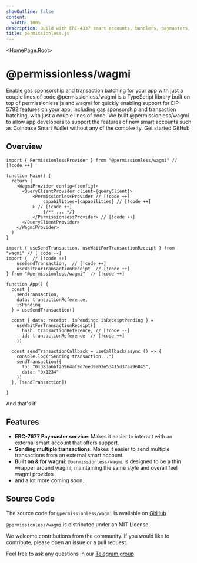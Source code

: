 ```yaml
---
showOutline: false
content:
  width: 100%
description: Build with ERC-4337 smart accounts, bundlers, paymasters, and user operations
title: permissionless.js
---
```


 
<HomePage.Root>
  <h1 className='vocs_HomePage_title'>@permissionless/wagmi</h1>
  <HomePage.Tagline>Enable gas sponsorship and transaction batching for your app with just a couple lines of code</HomePage.Tagline>
  <HomePage.InstallPackage name="@permissionless/wagmi" type="install" />
  <HomePage.Description>@permissionless/wagmi is a TypeScript library built on top of permissionless.js and wagmi for quickly enabling support for EIP-5792 features on your app, including gas sponsorship and transaction batching, with just a couple lines of code. We built @permissionless/wagmi to allow app developers to support the features of new smart accounts such as Coinbase Smart Wallet without any of the complexity.</HomePage.Description>
  <HomePage.Buttons>
    <HomePage.Button href="/permissionless/tutorial/tutorial-1" variant="accent">Get started</HomePage.Button>
    <HomePage.Button href="https://github.com/pimlicolabs/permissionless.js">GitHub</HomePage.Button>
  </HomePage.Buttons>
</HomePage.Root>


<article className="vocs_Content max-w-4xl mt-[-80px] mx-auto">

#
# Overview

```tsx [main.tsx]
import { PermissionlessProvider } from "@permissionless/wagmi" // [!code ++]

function Main() {
  return (
    <WagmiProvider config={config}>
      <QueryClientProvider client={queryClient}>
          <PermissionlessProvider // [!code ++] 
              capabilities={capabilities} // [!code ++]
          > // [!code ++]
              {/** ... */}
          </PermissionlessProvider> // [!code ++]
      </QueryClientProvider>
    </WagmiProvider>
  )
}
```

```tsx [app.tsx]
import { useSendTransaction, useWaitForTransactionReceipt } from "wagmi" // [!code --]
import {  // [!code ++]
    useSendTransaction,  // [!code ++]
    useWaitForTransactionReceipt  // [!code ++]
} from "@permissionless/wagmi"  // [!code ++]

function App() {
  const {
    sendTransaction,
    data: transactionReference,
    isPending
  } = useSendTransaction()
  
  const { data: receipt, isPending: isReceiptPending } =
    useWaitForTransactionReceipt({ 
      hash: transactionReference, // [!code --]
      id: transactionReference  // [!code ++]
    })

  const sendTransactionCallback = useCallback(async () => {
    console.log("Sending transaction...")
    sendTransaction({
      to: "0xd8da6bf26964af9d7eed9e03e53415d37aa96045",
      data: "0x1234"
    })
  }, [sendTransaction])

}
```

And that's it!

# Features

- **ERC-7677 Paymaster service**: Makes it easier to interact with an external smart account that offers support.
- **Sending multiple transactions**: Makes it easier to send multiple transactions from an external smart account.
- **Built on & for wagmi**: `@permissionless/wagmi` is designed to be a thin wrapper around wagmi, maintaining the same style and overall feel wagmi provides.
- and a lot more coming soon...

# Source Code

The source code for `@permissionless/wagmi` is available on [GitHub](https://github.com/pimlicolabs/permissionless.js)

`@permissionless/wagmi` is distributed under an MIT License.

We welcome contributions from the community. If you would like to contribute, please open an issue or a pull request.

Feel free to ask any questions in our [Telegram group](https://t.me/pimlicoHQ)

</article>